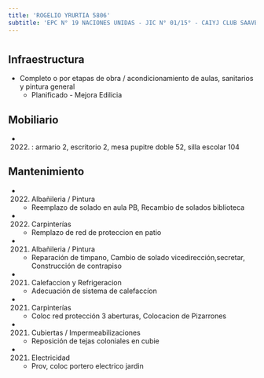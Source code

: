 ```yaml
---
title: 'ROGELIO YRURTIA 5806'
subtitle: 'EPC N° 19 NACIONES UNIDAS - JIC N° 01/15° - CAIYJ CLUB SAAVEDRA'
---
```


#
## Infraestructura

* Completo o por etapas de obra / acondicionamiento de aulas, sanitarios y pintura general 
    + Planificado - Mejora Edilicia 


## Mobiliario

*  (2022) : armario 2, escritorio 2, mesa pupitre doble 52, silla escolar 104 





## Mantenimiento

*  (2022) Albañileria / Pintura 
    + Reemplazo de solado en aula PB, Recambio de solados biblioteca

*  (2022) Carpinterías 
    + Remplazo de red de proteccion en patio

*  (2021) Albañileria / Pintura 
    + Reparación de timpano, Cambio de solado vicedirección,secretar, Construcción de contrapiso

*  (2021) Calefaccion y Refrigeracion 
    + Adecuación de sistema de calefaccíon

*  (2021) Carpinterías 
    + Coloc red protección 3 aberturas, Colocacion de Pizarrones

*  (2021) Cubiertas / Impermeabilizaciones 
    + Reposición de tejas coloniales en cubie

*  (2021) Electricidad 
    + Prov, coloc portero electrico jardin







